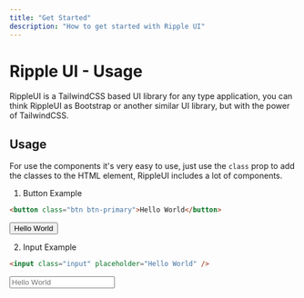 ```yaml
---
title: "Get Started"
description: "How to get started with Ripple UI"
---
```


# Ripple UI - Usage

RippleUI is a TailwindCSS based UI library for any type application,
you can think RippleUI as Bootstrap or another similar UI library, but with the power of TailwindCSS.

## Usage

For use the components it's very easy to use, just use the `class` prop to add the classes to the HTML element, RippleUI includes a lot of components.

1. Button Example

```html
<button class="btn btn-primary">Hello World</button>
```

<button className="btn btn-primary">Hello World</button>

2. Input Example

```html
<input class="input" placeholder="Hello World" />
```

<input className="input" placeholder="Hello World" />

<LinkRedirect
  showDivider={true}
  contentLeft="Installation"
  hrefLeft="/docs/get-started/installation"
  contentRight="Theme"
  hrefRight="/docs/get-started/theme"
/>
